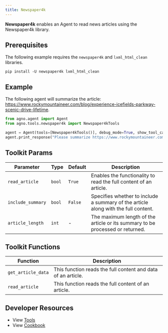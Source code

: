 ```yaml
---
title: Newspaper4k
---
```


**Newspaper4k** enables an Agent to read news articles using the Newspaper4k library.

## Prerequisites

The following example requires the `newspaper4k` and `lxml_html_clean` libraries.

```shell
pip install -U newspaper4k lxml_html_clean
```

## Example

The following agent will summarize the article: https://www.rockymountaineer.com/blog/experience-icefields-parkway-scenic-drive-lifetime.

```python cookbook/agent_concepts/tools/newspaper4k_tools.py
from agno.agent import Agent
from agno.tools.newspaper4k import Newspaper4kTools

agent = Agent(tools=[Newspaper4kTools()], debug_mode=True, show_tool_calls=True)
agent.print_response("Please summarize https://www.rockymountaineer.com/blog/experience-icefields-parkway-scenic-drive-lifetime")
```

## Toolkit Params

| Parameter         | Type   | Default | Description                                                                        |
| ----------------- | ------ | ------- | ---------------------------------------------------------------------------------- |
| `read_article`    | `bool` | `True`  | Enables the functionality to read the full content of an article.                  |
| `include_summary` | `bool` | `False` | Specifies whether to include a summary of the article along with the full content. |
| `article_length`  | `int`  | -       | The maximum length of the article or its summary to be processed or returned.      |

## Toolkit Functions

| Function           | Description                                                  |
| ------------------ | ------------------------------------------------------------ |
| `get_article_data` | This function reads the full content and data of an article. |
| `read_article`     | This function reads the full content of an article.          |

## Developer Resources

- View [Tools](https://github.com/AgnoAgi/agno/blob/main/libs/agno/agno/tools/newspaper4k.py)
- View [Cookbook](https://github.com/AgnoAgi/agno/blob/main/cookbook/agent_concepts/tools/newspaper4k_tools.py)
